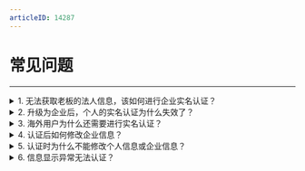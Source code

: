 ```yaml
---
articleID: 14287
---
```

# 常见问题

---

<details class="zg-primary">
    <summary>1. 无法获取老板的法人信息，该如何进行企业实名认证？</summary>

可以选择通过“企业对公打款”的验证方式，在该验证方式下，平台方将会给对应的企业公户打一笔款项，只需正确填写款项金额，即可通过企业实名认证。

</details>

<details class="zg-primary">
    <summary>2. 升级为企业后，个人的实名认证为什么失效了？</summary>

个人实名认证并未失效，但是当升级为企业时，需要重新对企业进行实名认证。

</details>

<details class="zg-primary">
    <summary>3. 海外用户为什么还需要进行实名认证？</summary>

只要注册的方式被 ZEGO 判断为国内用户，就需要进行实名认证流程。可以提供海外证明材料给 ZEGO 的销售人员，将会移除此认证限制。
- 个人开发者海外证明资料：个人证件资质。（国外证件 ID）
- 企业开发者海外证明资料：企业注册证或者商业许可证。（扫描件或者复印件）

</details>

<details class="zg-primary">
    <summary>4. 认证后如何修改企业信息？</summary>

可选择“移除企业关联”后重新绑定新的企业信息。

</details>

<details class="zg-primary">
    <summary>5. 认证时为什么不能修改个人信息或企业信息？</summary>

为保证认证信息与平台信息一致，需要在 ZEGO 控制台正确填写个人、企业信息，不允许在认证途中修改。

</details>

<details class="zg-primary">
    <summary>6. 信息显示异常无法认证？</summary>

请按照如下流程自查：   

1. 清理缓存，或采用浏览器无痕模式登录。  
2. 更换浏览器，使用谷歌浏览器或火狐浏览器。  
3. 更换电脑重试。
4. 若仍然无法开启认证流程，请联系 ZEGO 销售处理。

</details>
